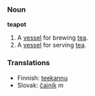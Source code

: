 ===Noun===
'''teapot'''
# A [[vessel]] for brewing [[tea]].
# A [[vessel]] for serving [[tea]].

===Translations===
*Finnish: [[teekannu]]
*Slovak: [[čajník]] ''m''